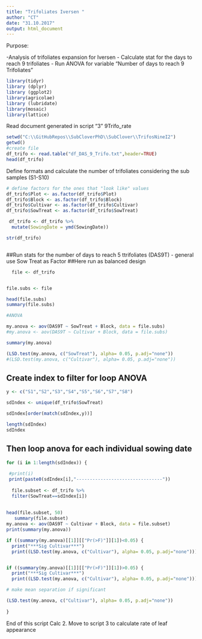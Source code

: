 ```yaml
---
title: "Trifoliates Iversen "
author: "CT"
date: "31.10.2017"
output: html_document
---
```


Purpose:

-Analysis of trifoliates expansion for Iversen
- Calculate stat for the days to reach 9 trifoliates 
- Run ANOVA for variable "Number of days to reach 9 Trifoliates " 
 
```r
library(tidyr)
library (dplyr)
library (ggplot2)
library(agricolae)
library (lubridate)
library(mosaic)
library(lattice)
```

Read document generated in script "3" 9Trifo_rate

```r
setwd("C:\\GitHubRepos\\SubCloverPhD\\SubClover\\TrifosNineI2")
getwd()
#create file
df_trifo <- read.table("df_DAS_9_Trifo.txt",header=TRUE)
head(df_trifo)


```
Define formats and calculate the number of trifoliates considering the sub samples (S1-S10)

```r


# define factors for the ones that "look like" values
df_trifo$Plot <- as.factor(df_trifo$Plot)
df_trifo$Block <- as.factor(df_trifo$Block)
df_trifo$Cultivar <- as.factor(df_trifo$Cultivar)
df_trifo$SowTreat <- as.factor(df_trifo$SowTreat)

 df_trifo <- df_trifo %>%
  mutate(SowingDate = ymd(SowingDate)) 

str(df_trifo)



```




##Run stats for the number of days to reach 5 ttrifoliates (DAS9T) - general use Sow Treat as Factor 
##Here run as balanced design 

```r
 
  file <- df_trifo


file.subs <- file 

head(file.subs)
summary(file.subs)

#ANOVA

my.anova <- aov(DAS9T ~ SowTreat + Block, data = file.subs)
#my.anova <- aov(DAS9T ~ Cultivar + Block, data = file.subs)

summary(my.anova)

```


```r
(LSD.test(my.anova, c("SowTreat"), alpha= 0.05, p.adj="none"))
#(LSD.test(my.anova, c("Cultivar"), alpha= 0.05, p.adj="none"))

```



## Create index to filter for loop ANOVA

```r
y <- c("S1","S2","S3","S4","S5","S6","S7","S8")

sdIndex <- unique(df_trifo$SowTreat)

sdIndex[order(match(sdIndex,y))]

length(sdIndex)
sdIndex
```
## Then loop anova for each individual sowing date 
```r
for (i in 1:length(sdIndex)) {
  
 #print(i)
 print(paste0(sdIndex[i],"--------------------------------"))
  
  file.subset <- df_trifo %>%
  filter(SowTreat==sdIndex[i])
  
 
head(file.subset, 50)
   summary(file.subset)
my.anova <- aov(DAS9T ~ Cultivar + Block, data = file.subset)
print(summary(my.anova))

if ((summary(my.anova)[[1]][["Pr(>F)"]][1])<0.05) {
  print("***Sig Cultivar***") 
  print((LSD.test(my.anova, c("Cultivar"), alpha= 0.05, p.adj="none"))) } 


if ((summary(my.anova)[[1]][["Pr(>F)"]][1])>0.05) {
  print("***Sig Cultivar***") 
  print((LSD.test(my.anova, c("Cultivar"), alpha= 0.05, p.adj="none"))) } 

# make mean separation if significant

(LSD.test(my.anova, c("Cultivar"), alpha= 0.05, p.adj="none"))
  
}

```





End of this script Calc 2. 
Move to script 3 to calculate rate of leaf appearance 
